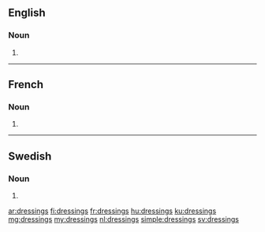 ==English==

===Noun===
{{head|en|noun plural form}}

# {{plural of|dressing|lang=en}}

----

==French==

===Noun===
{{head|fr|noun plural form|g=m}}

# {{plural of|dressing|lang=fr}}

----

==Swedish==

===Noun===
{{head|sv|noun form}}

# {{sv-noun-form-indef-gen|dressing}}

[[ar:dressings]]
[[fi:dressings]]
[[fr:dressings]]
[[hu:dressings]]
[[ku:dressings]]
[[mg:dressings]]
[[my:dressings]]
[[nl:dressings]]
[[simple:dressings]]
[[sv:dressings]]
